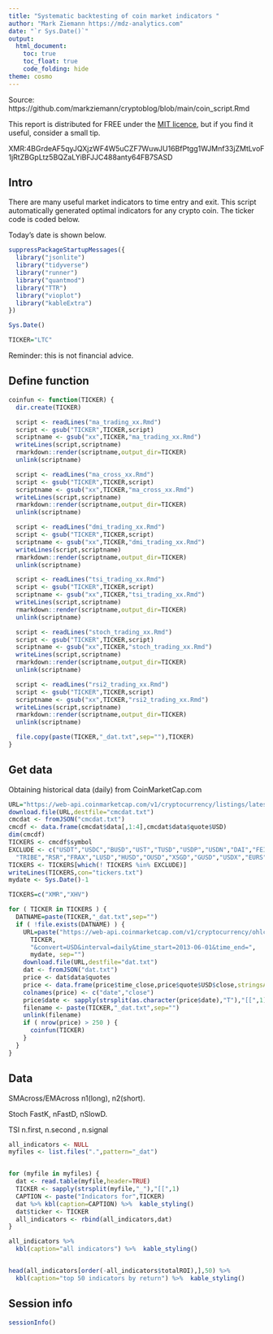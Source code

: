 ```yaml
---
title: "Systematic backtesting of coin market indicators "
author: "Mark Ziemann https://mdz-analytics.com"
date: "`r Sys.Date()`"
output:
  html_document:
    toc: true
    toc_float: true
    code_folding: hide
theme: cosmo
---
```


Source: https://github.com/markziemann/cryptoblog/blob/main/coin_script.Rmd

This report is distributed for FREE under the [MIT licence](https://github.com/markziemann/cryptoblog/blob/main/LICENSE),
but if you find it useful, consider a small tip.

XMR:4BGrdeAF5qyJQXjzWF4W5uCZF7WuwJU16BfPtgg1WJMnf33jZMtLvoF1jRtZBGpLtz5BQZaLYiBFJJC488anty64FB7SASD

## Intro

There are many useful market indicators to time entry and exit.
This script automatically generated optimal indicators for any crypto coin.
The ticker code is coded below.

Today's date is shown below.

```r

suppressPackageStartupMessages({
  library("jsonlite")
  library("tidyverse")
  library("runner")
  library("quantmod")
  library("TTR")
  library("vioplot")
  library("kableExtra")
})

Sys.Date()

TICKER="LTC"

```

Reminder: this is not financial advice.

## Define function

```r

coinfun <- function(TICKER) {
  dir.create(TICKER)

  script <- readLines("ma_trading_xx.Rmd")
  script <- gsub("TICKER",TICKER,script)
  scriptname <- gsub("xx",TICKER,"ma_trading_xx.Rmd")
  writeLines(script,scriptname)
  rmarkdown::render(scriptname,output_dir=TICKER)
  unlink(scriptname)

  script <- readLines("ma_cross_xx.Rmd")
  script <- gsub("TICKER",TICKER,script)
  scriptname <- gsub("xx",TICKER,"ma_cross_xx.Rmd")
  writeLines(script,scriptname)
  rmarkdown::render(scriptname,output_dir=TICKER)
  unlink(scriptname)

  script <- readLines("dmi_trading_xx.Rmd")
  script <- gsub("TICKER",TICKER,script)
  scriptname <- gsub("xx",TICKER,"dmi_trading_xx.Rmd")
  writeLines(script,scriptname)
  rmarkdown::render(scriptname,output_dir=TICKER)
  unlink(scriptname)

  script <- readLines("tsi_trading_xx.Rmd")
  script <- gsub("TICKER",TICKER,script)
  scriptname <- gsub("xx",TICKER,"tsi_trading_xx.Rmd")
  writeLines(script,scriptname)
  rmarkdown::render(scriptname,output_dir=TICKER)
  unlink(scriptname)

  script <- readLines("stoch_trading_xx.Rmd")
  script <- gsub("TICKER",TICKER,script)
  scriptname <- gsub("xx",TICKER,"stoch_trading_xx.Rmd")
  writeLines(script,scriptname)
  rmarkdown::render(scriptname,output_dir=TICKER)
  unlink(scriptname)

  script <- readLines("rsi2_trading_xx.Rmd")
  script <- gsub("TICKER",TICKER,script)
  scriptname <- gsub("xx",TICKER,"rsi2_trading_xx.Rmd")
  writeLines(script,scriptname)
  rmarkdown::render(scriptname,output_dir=TICKER)
  unlink(scriptname)

  file.copy(paste(TICKER,"_dat.txt",sep=""),TICKER)
}

```

## Get data

Obtaining historical data (daily) from CoinMarketCap.com

```r

URL="https://web-api.coinmarketcap.com/v1/cryptocurrency/listings/latest?limit=200"
download.file(URL,destfile="cmcdat.txt")
cmcdat <- fromJSON("cmcdat.txt")
cmcdf <- data.frame(cmcdat$data[,1:4],cmcdat$data$quote$USD)
dim(cmcdf)
TICKERS <- cmcdf$symbol
EXCLUDE <- c("USDT","USDC","BUSD","UST","TUSD","USDP","USDN","DAI","FEI",
  "TRIBE","RSR","FRAX","LUSD","HUSD","OUSD","XSGD","GUSD","USDX","EURS","CUSD")
TICKERS <- TICKERS[which(! TICKERS %in% EXCLUDE)]
writeLines(TICKERS,con="tickers.txt")
mydate <- Sys.Date()-1

TICKERS=c("XMR","XHV")

for ( TICKER in TICKERS ) {
  DATNAME=paste(TICKER,"_dat.txt",sep="")
  if ( !file.exists(DATNAME) ) {
    URL=paste("https://web-api.coinmarketcap.com/v1/cryptocurrency/ohlcv/historical?symbol=",
      TICKER,
      "&convert=USD&interval=daily&time_start=2013-06-01&time_end=",
      mydate, sep="")
    download.file(URL,destfile="dat.txt")
    dat <- fromJSON("dat.txt")
    price <- dat$data$quotes
    price <- data.frame(price$time_close,price$quote$USD$close,stringsAsFactors=FALSE)
    colnames(price) <- c("date","close")
    price$date <- sapply(strsplit(as.character(price$date),"T"),"[[",1)
    filename <- paste(TICKER,"_dat.txt",sep="")
    unlink(filename)
    if ( nrow(price) > 250 ) {
      coinfun(TICKER)
    }
  }
}

```


## Data

SMAcross/EMAcross n1(long), n2(short).

Stoch FastK, nFastD, nSlowD.

TSI n.first, n.second , n.signal

```r

all_indicators <- NULL
myfiles <- list.files(".",pattern="_dat")


for (myfile in myfiles) {
  dat <- read.table(myfile,header=TRUE)
  TICKER <- sapply(strsplit(myfile,"_"),"[[",1)
  CAPTION <- paste("Indicators for",TICKER)
  dat %>% kbl(caption=CAPTION) %>%  kable_styling()
  dat$ticker <- TICKER
  all_indicators <- rbind(all_indicators,dat)
}

all_indicators %>% 
  kbl(caption="all indicators") %>%  kable_styling()


head(all_indicators[order(-all_indicators$totalROI),],50) %>%
  kbl(caption="top 50 indicators by return") %>%  kable_styling()

```

## Session info

```r

sessionInfo()

```

